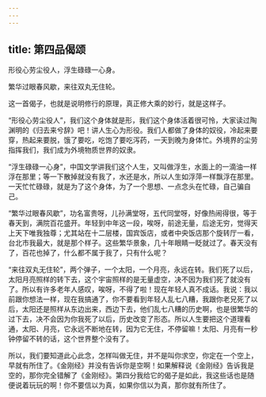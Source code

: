 ```yaml
---
---
---
```

title: 第四品偈颂
---




形役心劳尘役人，浮生碌碌一心身。

繁华过眼春风歇，来往双丸无住轮。

这一首偈子，也就是说明修行的原理，真正修大乘的妙行，就是这样子。

“形役心劳尘役人”，我们这个身体就是形，我们这个身体活着很可怜，大家读过陶渊明的《归去来兮辞》吧！讲人生心为形役。我们人都做了身体的奴役，冷起来要穿，热起来要脱，饿了要吃，吃饱了要吃泻药，一天到晚为身体忙。外境界的尘劳指挥我们，我们成为外境物质世界的奴隶。

“浮生碌碌一心身”，中国文学讲我们这个人生，又叫做浮生，水面上的一滴油一样浮在那里；等一下散掉就没有我了，水还是水，所以人生如浮萍一样飘浮在那里。一天忙忙碌碌，就是为了这个身体，为了一个思想、一点念头在忙碌，自己骗自己。

“繁华过眼春风歇”，功名富贵呀，儿孙满堂呀，五代同堂呀，好像热闹得很，等于春天到，满院百花盛开。年轻到中年这一段，唉呀，前途无量，后途无穷，觉得天上天下唯我独尊；尤其站在十二层楼，国宾饭店，或者中央饭店那个旋转厅一看，台北市我最大，就是那个样子。这些繁华景象，几十年眼睛一眨就过了。春天没有了，百花也掉了，什么都不属于我了，只有什么呢？

“来往双丸无住轮”，两个弹子，一个太阳，一个月亮，永远在转。我们死了以后，太阳月亮照样的转下去，这个宇宙照样的是无量虚空，决不因为我们死了就没有了。所以有许多老年人感叹，唉呀，不得了啦！现在年轻人真不成话。我说：我以前跟你想法一样，现在我搞通了，你不要看到年轻人乱七八糟，我跟你老兄死了以后，太阳还是照样从东边出来，西边下去，他们乱七八糟的历史啊，也是很繁华的过下去，决不会因为你我死了以后，历史改变了形态。所以人生要把这个道理看通，太阳、月亮，它永远不断地在转，因为它无住，不停留嘛！太阳、月亮有一秒钟停留不转的话，这个世界整个没有了。

所以，我们要知道此心此念，怎样叫做无住，并不是叫你求空，你定在一个空上，早就有所住了。《金刚经》并没有告诉你是空啊！如果解释说《金刚经》告诉我是空的，那你完全错解了《金刚经》。第四分我给它的偈子是如此，我这些话也是随便说着玩玩的啊！你不要信以为真，如果你信以为真，那你就有所住了。